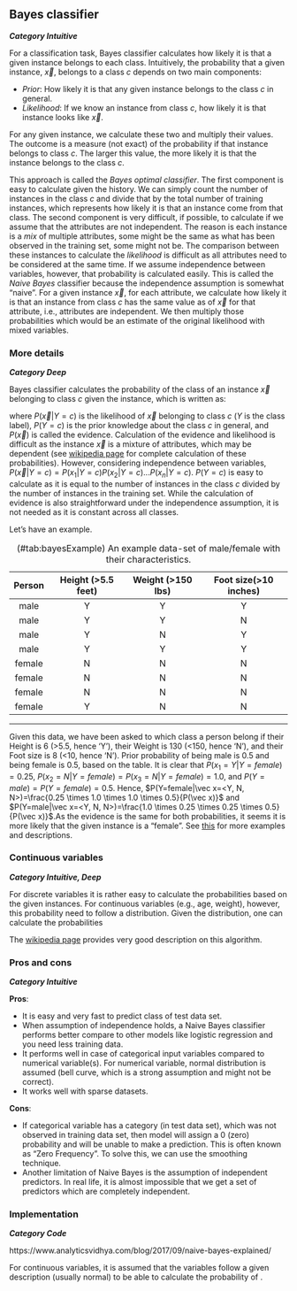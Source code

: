 ## Bayes classifier
***Category Intuitive***

For a classification task, Bayes classifier calculates how likely it is that a given instance belongs to each class. Intuitively, the probability that a given instance, $\vec x$, belongs to a class $c$ depends on two main components:

* *Prior*: How likely it is that any given instance belongs to the class $c$ in general. 
* *Likelihood*: If we know an instance from class $c$, how likely it is that instance looks like $\vec x$.

For any given instance, we calculate these two and multiply their values. The outcome is a measure (not exact) of the probability if that instance belongs to class $c$. The larger this value, the more likely it is that the instance belongs to the class $c$.

This approach is called the *Bayes optimal classifier*. The first component is easy to calculate given the history. We can simply count the number of instances in the class $c$ and divide that by the total number of training instances, which represents how likely it is that an instance come from that class. The second component is very difficult, if possible, to calculate if we assume that the attributes are not independent. The reason is each instance is a *mix* of multiple attributes, some might be the same as what has been observed in the training set, some might not be. The comparison between these instances to calculate the *likelihood* is difficult as all attributes need to be considered at the same time. If we assume independence between variables, however, that probability is calculated easily. This is called the *Naive Bayes* classifier because the independence assumption is somewhat "naive". For a given instance $\vec x$, for each attribute, we calculate how likely it is that an instance from class $c$ has the same value as of $\vec x$ for that attribute, i.e., attributes are independent. We then multiply those probabilities which would be an estimate of the original likelihood with mixed variables. 

### More details
***Category Deep***

Bayes classifier calculates the probability of the class of an instance $\vec x$ belonging to class $c$ given the instance, which is written as:

\begin{equation}
P(Y=c|\vec x) = \frac{P(\vec x|Y=c)P(Y=c)}{P(\vec x)} (\#eq:bayesFormulae)
\end{equation}

where $P(\vec x|Y=c)$ is the likelihood of $\vec x$ belonging to class $c$ ($Y$ is the class label), $P(Y=c)$ is the prior knowledge about the class $c$ in general, and $P(\vec x)$ is called the evidence. Calculation of the evidence and likelihood is difficult as the instance $\vec x$ is a mixture of attributes, which may be dependent (see [wikipedia page](https://en.wikipedia.org/wiki/Naive_Bayes_classifier) for complete calculation of these probabilities). However, considering independence between variables, $P(\vec x|Y=c)=P(x_1|Y=c)P(x_2|Y=c)...P(x_n|Y=c)$. $P(Y=c)$ is easy to calculate as it is equal to the number of instances in the class $c$ divided by the number of instances in the training set. While the calculation of evidence is also straightforward under the independence assumption, it is not needed as it is constant across all classes.

Let's have an example. 

Table: (\#tab:bayesExample) An example data-set of male/female with their characteristics.

| Person | Height (>5.5 feet) | Weight (>150 lbs) | Foot size(>10 inches) |
|:------:|:------------------:|:-----------------:|:---------------------:|
|  male  |          Y         |         Y         |           Y           |
|  male  |          Y         |         Y         |           N           |
|  male  |          Y         |         N         |           Y           |
|  male  |          Y         |         Y         |           Y           |
| female |          N         |         N         |           N           |
| female |          N         |         N         |           N           |
| female |          N         |         N         |           N           |
| female |          Y         |         N         |           N           |
--------------------------------------------------------------------------

Given this data, we have been asked to which class a person belong if their Height is 6 (>5.5, hence 'Y'), their Weight is 130 (<150, hence 'N'), and their Foot size is 8 (<10, hence 'N'). Prior probability of being male is 0.5 and being female is 0.5, based on the table. It is clear that $P(x_1=Y|Y=female)=0.25$, $P(x_2=N|Y=female)=P(x_3=N|Y=female)=1.0$, and $P(Y=male)=P(Y=female)=0.5$. Hence, $P(Y=female|\vec x=<Y, N, N>)=\frac{0.25 \times 1.0 \times 1.0 \times 0.5}{P(\vec x)}$ and $P(Y=male|\vec x=<Y, N, N>)=\frac{1.0 \times 0.25 \times 0.25 \times 0.5}{P(\vec x)}$.As the evidence is the same for both probabilities, it seems it is more likely that the given instance is a "female". See [this](https://www.geeksforgeeks.org/naive-bayes-classifiers/) for more examples and descriptions.

### Continuous variables
***Category Intuitive, Deep***

For discrete variables it is rather easy to calculate the probabilities based on the given instances. For continuous variables (e.g., age, weight), however, this probability need to follow a distribution. Given the distribution, one can calculate the probabilities 

The [wikipedia page](https://en.wikipedia.org/wiki/Naive_Bayes_classifier) provides very good description on this algorithm.

### Pros and cons
***Category Intuitive***

**Pros**:

* It is easy and very fast to predict class of test data set. 
* When assumption of independence holds, a Naive Bayes classifier performs better compare to other models like logistic regression and you need less training data.
* It performs well in case of categorical input variables compared to numerical variable(s). For numerical variable, normal distribution is assumed (bell curve, which is a strong assumption and might not be correct).
* It works well with sparse datasets.
  
**Cons**:

* If categorical variable has a category (in test data set), which was not observed in training data set, then model will assign a 0 (zero) probability and will be unable to make a prediction. This is often known as “Zero Frequency”. To solve this, we can use the smoothing technique.
* Another limitation of Naive Bayes is the assumption of independent predictors. In real life, it is almost impossible that we get a set of predictors which are completely independent.

### Implementation
***Category Code***

https://www.analyticsvidhya.com/blog/2017/09/naive-bayes-explained/

For continuous variables, it is assumed that the variables follow a given description (usually normal) to be able to calculate the probability of . 
